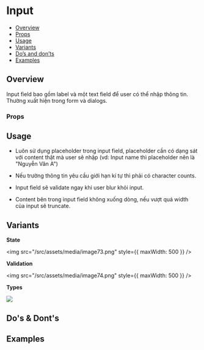 
<Meta of={Stories} />

# Input

- [Overview](#overview)
- [Props](#props)
- [Usage](#usage)
- [Variants](#variants)
- [Do’s and don’ts](#dos--donts)
- [Examples](#examples)

## Overview

Input field bao gồm label và một text field để user có thể nhập thông
tin. Thường xuất hiện trong form và dialogs.

<Canvas of={Stories.Default} />

### Props

<Controls of={Stories.Default} />

## Usage

- Luôn sử dụng placeholder trong input field, placeholder cần có dạng sát
  với content thật mà user sẽ nhập (vd: Input name thì placeholder nên là
  "Nguyễn Văn A")

- Nếu trường thông tin yêu cầu giới hạn kí tự thì phải có character
  counts.

- Input field sẽ validate ngay khi user blur khỏi input.

- Content bên trong input field không xuống dòng, nếu vượt quá width của
  input sẽ truncate.

## Variants

**State**

<img src="/src/assets/media/image73.png" style={{ maxWidth: 500 }} />

**Validation**

<img src="/src/assets/media/image74.png" style={{ maxWidth: 500 }} />

**Types**

<img src="/src/assets/media/image75.png" />

## Do's & Dont's

## Examples

<Canvas of={Stories.LeftAddon} />
<Canvas of={Stories.RightAddon} />

<Canvas of={Stories.External} />

<Canvas of={Stories.Disabled} />

<Canvas of={Stories.Invalid} />

<Canvas of={Stories.Examples} />
